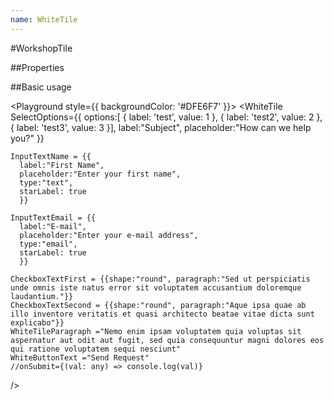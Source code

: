 ```yaml
---
name: WhiteTile
---
```



#WorkshopTile

##Properties

<PropsTable of={WhiteTile} />

##Basic usage

<Playground style={{ backgroundColor: '#DFE6F7' }}>
  <WhiteTile
  SelectOptions={{
    options:[
      {
        label: 'test',
        value: 1
      },
      {
        label: 'test2',
        value: 2
      },
      {
        label: 'test3',
        value: 3
      }],
      label:"Subject",
      placeholder:"How can we help you?"
      }}

    InputTextName = {{
      label:"First Name",
      placeholder:"Enter your first name",
      type:"text",
      starLabel: true
      }}

    InputTextEmail = {{
      label:"E-mail",
      placeholder:"Enter your e-mail address",
      type:"email",
      starLabel: true
      }}

    CheckboxTextFirst = {{shape:"round", paragraph:"Sed ut perspiciatis unde omnis iste natus error sit voluptatem accusantium doloremque laudantium."}}
    CheckboxTextSecond = {{shape:"round", paragraph:"Aque ipsa quae ab illo inventore veritatis et quasi architecto beatae vitae dicta sunt explicabo"}}
    WhiteTileParagraph ="Nemo enim ipsam voluptatem quia voluptas sit aspernatur aut odit aut fugit, sed quia consequuntur magni dolores eos qui ratione voluptatem sequi nesciunt"
    WhiteButtonText ="Send Request"
    //onSubmit={(val: any) => console.log(val)}

/>

</Playground>
